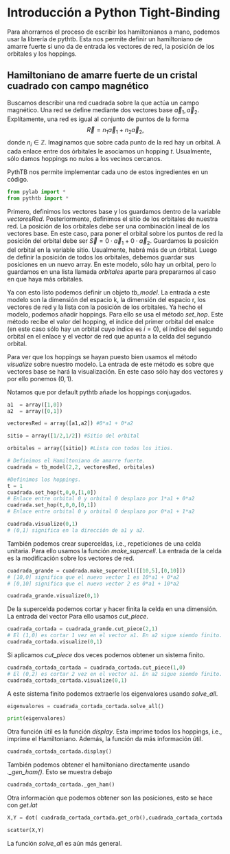 
# Introducción a Python Tight-Binding

Para ahorrarnos el proceso de escribir los hamiltonianos a mano, podemos usar la librería de pythtb. Esta nos permite definir un hamiltoniano de amarre fuerte si uno da de entrada los vectores de red, la posición de los orbitales y los hoppings. 

## Hamiltoniano de amarre fuerte de un cristal cuadrado con campo magnético

Buscamos describir una red cuadrada sobre la que actúa un campo magnético. Una red se define mediante dos vectores base $\vec{a}_{1},\vec{a}_{2}$. Explítamente, una red es igual al conjunto de puntos de la forma $$\vec{R} = n_{1} \vec{a}_{1} + n_{2}\vec{a}_{2},$$ donde $n_{i} \in \mathbb{Z}$. Imaginamos que sobre cada punto de la red hay un orbital. A cada enlace entre dos órbitales le asociamos un hopping $t$. Usualmente, sólo damos hoppings no nulos a los vecinos cercanos. 

PythTB nos permite implementar cada uno de estos ingredientes en un código. 

```python
from pylab import *
from pythtb import *
```

Primero, definimos los vectores base y los guardamos dentro de la variable *vectoresRed*. Posteriormente, definimos el sitio de los orbitales de nuestra red. La posición de los orbitales debe ser una combinación lineal de los vectores base. En este caso, para poner el orbital sobre los puntos de red la posición del orbital debe ser $\vec{S} = 0 \cdot\vec{a}_{1} + 0\cdot\vec{a}_{2}$. Guardamos la posición del orbital en la variable sitio. Usualmente, habrá más de un órbital. Luego de definir la posición de todos los orbitales, debemos guardar sus posiciones en un nuevo array. En este modelo, sólo hay un orbital, pero lo guardamos en una lista llamada *orbitales* aparte para prepararnos al caso en que haya más orbitales. 

Ya con esto listo podemos definir un objeto *tb_model*. La entrada a este modelo son la dimensión del espacio k, la dimensión del espacio r, los vectores de red y la lista con la posición de los orbitales. Ya hecho el modelo, podemos añadir hoppings. Para ello se usa el método *set_hop*. Este método recibe el valor del hopping, el índice del primer orbital del enalce (en este caso sólo hay un orbital cuyo índice es $i = 0$), el índice del segundo orbital en el enlace y el vector de red que apunta a la celda del segundo orbital. 

Para ver que los hoppings se hayan puesto bien usamos el método *visualize* sobre nuestro modelo. La entrada de este método es sobre que vectores base se hará la visualización. En este caso sólo hay dos vectores y por ello ponemos $(0,1)$.

Notamos que por default pythtb añade los hoppings conjugados. 


```python
a1  = array([1,0])
a2  = array([0,1])

vectoresRed = array([a1,a2]) #0*a1 + 0*a2

sitio = array([1/2,1/2]) #Sitio del orbital

orbitales = array([sitio]) #Lista con todos los itios. 

# Definimos el Hamiltoniano de amarre fuerte.
cuadrada = tb_model(2,2, vectoresRed, orbitales)

#Definimos los hoppings.
t = 1
cuadrada.set_hop(t,0,0,[1,0])
# Enlace entre orbital 0 y orbital 0 desplazo por 1*a1 + 0*a2
cuadrada.set_hop(t,0,0,[0,1])
# Enlace entre orbital 0 y orbital 0 desplazo por 0*a1 + 1*a2

cuadrada.visualize(0,1)
# (0,1) significa en la dirección de a1 y a2. 
```

También podemos crear superceldas, i.e., repeticiones de una celda unitaria. Para ello usamos la función *make_supercell*. La entrada de la celda es la modificación sobre los vectores de red.

```python
cuadrada_grande = cuadrada.make_supercell([[10,5],[0,10]])
# [10,0] significa que el nuevo vector 1 es 10*a1 + 0*a2
# [0,10] significa que el nuevo vector 2 es 0*a1 + 10*a2

cuadrada_grande.visualize(0,1)
```

De la supercelda podemos cortar y hacer finita la celda en una dimensión. La entrada del vector Para ello usamos *cut_piece*. 

```python
cuadrada_cortada = cuadrada_grande.cut_piece(2,1)
# El (1,0) es cortar 1 vez en el vector a1. En a2 sigue siemdo finito. 
cuadrada_cortada.visualize(0,1)
```

Si aplicamos *cut_piece* dos veces podemos obtener un sistema finito. 

```python
cuadrada_cortada_cortada = cuadrada_cortada.cut_piece(1,0)
# El (0,2) es cortar 2 vez en el vector a1. En a2 sigue siemdo finito. 
cuadrada_cortada_cortada.visualize(0,1)
```

A este sistema finito podemos extraerle los eigenvalores usando *solve_all*.  

```python
eigenvalores = cuadrada_cortada_cortada.solve_all()
```

```python
print(eigenvalores)
```

Otra función útil es la función *display*. Esta imprime todos los hoppings, i.e., imprime el Hamiltoniano. Además, la función da más información útil. 
 
```python
cuadrada_cortada_cortada.display()
```

También podemos obtener el hamiltoniano directamente usando *._gen_ham()*. Esto se muestra debajo 

```python
cuadrada_cortada_cortada._gen_ham()
```

Otra información que podemos obtener son las posiciones, esto se hace con *get.lat*

```python
X,Y = dot( cuadrada_cortada_cortada.get_orb(),cuadrada_cortada_cortada.get_lat()).T

scatter(X,Y)
```


La función *solve_all* es aún más general. 

